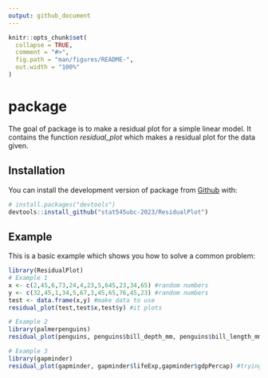 ```yaml
---
output: github_document
---
```


<!-- README.md is generated from README.Rmd. Please edit that file -->

```r
knitr::opts_chunk$set(
  collapse = TRUE,
  comment = "#>",
  fig.path = "man/figures/README-",
  out.width = "100%"
)
```

# package

<!-- badges: start -->
<!-- badges: end -->

The goal of package is to make a residual plot for a simple linear model. It contains the function *residual_plot* which 
makes a residual plot for the data given.

## Installation

You can install the development version of package from [Github](https://github.com/) with:

``` r
# install.packages("devtools")
devtools::install_github("stat545ubc-2023/ResidualPlot")
```

## Example

This is a basic example which shows you how to solve a common problem:

```r
library(ResidualPlot)
# Example 1
x <- c(2,45,6,73,24,4,23,5,645,23,34,65) #random numbers
y <- c(32,45,1,34,5,67,3,45,65,76,45,23) #random numbers
test <- data.frame(x,y) #make data to use
residual_plot(test,test$x,test$y) #it plots

# Example 2
library(palmerpenguins)
residual_plot(penguins, penguins$bill_depth_mm, penguins$bill_length_mm) #trying with penguins

# Example 3
library(gapminder)
residual_plot(gapminder, gapminder$lifeExp,gapminder$gdpPercap) #trying with gapminder
```

